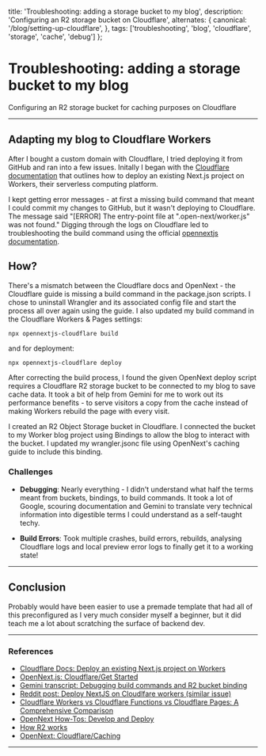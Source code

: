   title: 'Troubleshooting: adding a storage bucket to my blog',
  description:
    'Configuring an R2 storage bucket on Cloudflare',
  alternates: {
    canonical: '/blog/setting-up-cloudflare',
  },
  tags: ['troubleshooting', 'blog', 'cloudflare', 'storage', 'cache', 'debug']
};


# Troubleshooting: adding a storage bucket to my blog

Configuring an R2 storage bucket for caching purposes on Cloudflare

---

## Adapting my blog to Cloudflare Workers

After I bought a custom domain with Cloudflare, I tried deploying it from GitHub and ran into a few issues. Initally I began with the [Cloudflare documentation](https://developers.cloudflare.com/workers/framework-guides/web-apps/nextjs/#deploy-an-existing-nextjs-project-on-workers) that outlines how to deploy an existing Next.js project on Workers, their serverless computing platform. 

I kept getting error messages - at first a missing build command that meant I could commit my changes to GitHub, but it wasn't deploying to Cloudflare. The message said "[ERROR] The entry-point file at ".open-next/worker.js" was not found." Digging through the logs on Cloudflare led to troubleshooting the build command using the official [opennextjs documentation](https://opennext.js.org/cloudflare/get-started#existing-nextjs-apps). 

## How?

There's a mismatch between the Cloudflare docs and OpenNext - the Cloudflare guide is missing a build command in the package.json scripts. I chose to uninstall Wrangler and its associated config file and start the process all over again using the guide. I also updated my build command in the Cloudflare Workers & Pages settings:

 ```
 npx opennextjs-cloudflare build
 ```

 and for deployment:

 ```
 npx opennextjs-cloudflare deploy
 ```

After correcting the build process, I found the given OpenNext deploy script requires a Cloudflare R2 storage bucket to be connected to my blog to save cache data. It took a bit of help from Gemini for me to work out its performance benefits - to serve visitors a copy from the cache instead of making Workers rebuild the page with every visit. 

I created an R2 Object Storage bucket in Cloudflare. I connected the bucket to my Worker blog project using Bindings to allow the blog to interact with the bucket. I updated my wrangler.jsonc file using OpenNext's caching guide to include this binding. 

### Challenges

- **Debugging**: Nearly everything -  I didn't understand what half the terms meant from buckets, bindings, to build commands. It took a lot of Google, scouring documentation and Gemini to translate very technical information into digestible terms I could understand as a self-taught techy.

- **Build Errors**: Took multiple crashes, build errors, rebuilds, analysing Cloudflare logs and local preview error logs to finally get it to a working state!

---

## Conclusion

Probably would have been easier to use a premade template that had all of this preconfigured as I very much consider myself a beginner, but it did teach me a lot about scratching the surface of backend dev. 

---

### References

- [Cloudflare Docs: Deploy an existing Next.js project on Workers](https://developers.cloudflare.com/workers/framework-guides/web-apps/nextjs/#deploy-an-existing-nextjs-project-on-workers)
- [OpenNext.js: Cloudflare/Get Started](hhttps://opennext.js.org/cloudflare/get-started)
- [Gemini transcript: Debugging build commands and R2 bucket binding](https://g.co/gemini/share/3a6bb4839610)
- [Reddit post: Deploy NextJS on Cloudlfare workers (similar issue)](https://www.reddit.com/r/nextjs/comments/1jlmqnn/deploy_nextjs_on_cloudlfare_workers/)
- [Cloudflare Workers vs Cloudflare Functions vs Cloudflare Pages: A Comprehensive Comparison](https://medium.com/@sehban.alam/cloudflare-workers-vs-cloudflare-functions-vs-cloudflare-pages-a-comprehensive-comparison-370dac4a858c)
- [OpenNext How-Tos: Develop and Deploy](https://opennext.js.org/cloudflare/howtos/dev-deploy)
- [How R2 works](https://developers.cloudflare.com/r2/how-r2-works/)
- [OpenNext: Cloudflare/Caching](https://opennext.js.org/cloudflare/caching) 
---


